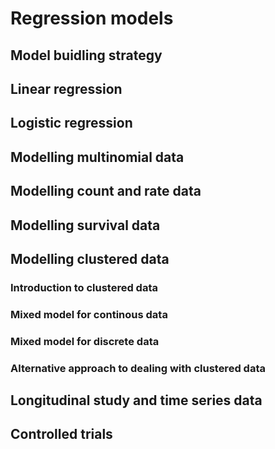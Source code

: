 # Regression models

## Model buidling strategy

## Linear regression 

## Logistic regression 

## Modelling multinomial data

## Modelling count and rate data

## Modelling survival data

## Modelling clustered data

### Introduction to clustered data

### Mixed model for continous data

### Mixed model for discrete data

### Alternative approach to dealing with clustered data

## Longitudinal study and time series data

## Controlled trials